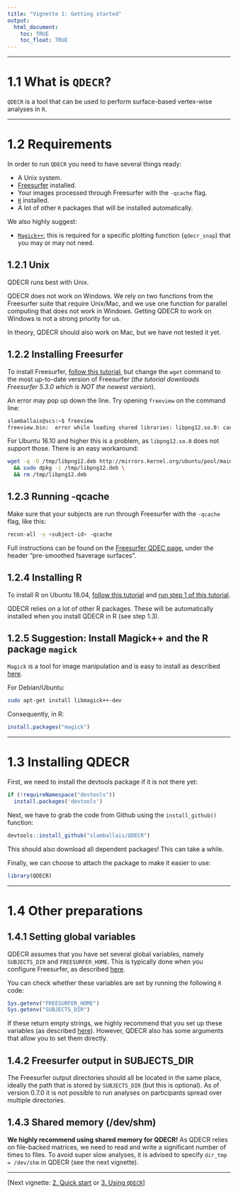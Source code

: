 ```yaml
---
title: "Vignette 1: Getting started"
output: 
  html_document:
    toc: TRUE
    toc_float: TRUE
---
```


---

# 1.1 What is `QDECR`?

`QDECR` is a tool that can be used to perform surface-based vertex-wise analyses in `R`. 

---

# 1.2 Requirements

In order to run `QDECR` you need to have several things ready:

* A Unix system.
* [Freesurfer](https://surfer.nmr.mgh.harvard.edu/) installed.
* Your images processed through Freesurfer with the `-qcache` flag.
* [`R`](https://www.r-project.org) installed.
* A lot of other `R` packages that will be installed automatically.

We also highly suggest:

* [`Magick++`](https://www.imagemagick.org/Magick++/STL.html); this is required for a specific plotting function (`qdecr_snap`) that you may or may not need.

## 1.2.1 Unix

QDECR runs best with Unix. 

QDECR does not work on Windows. We rely on two functions from the Freesurfer suite that require Unix/Mac, and we use one function for parallel computing that does not work in Windows. Getting QDECR to work on Windows is not a strong priority for us. 

In theory, QDECR should also work on Mac, but we have not tested it yet.

## 1.2.2 Installing Freesurfer

To install Freesurfer, [follow this tutorial](https://stackoverflow.com/questions/32530340/freesurfer-installed-on-ubuntu), but change the `wget` command to the most up-to-date version of Freesurfer (*the tutorial downloads Freesurfer 5.3.0 which is NOT the newest version*).

An error may pop up down the line. Try opening `freeview` on the command line:
```bash
slamballais@scs:~$ freeview
freeview.bin:  error while loading shared libraries: libpng12.so.0: cannot open shared object file: No such file or directory.
```

For Ubuntu 16.10 and higher this is a problem, as `libpng12.so.0` does not support those. There is an easy workaround:
```bash
wget -q -O /tmp/libpng12.deb http://mirrors.kernel.org/ubuntu/pool/main/libp/libpng/libpng12-0_1.2.54-1ubuntu1_amd64.deb \
  && sudo dpkg -i /tmp/libpng12.deb \
  && rm /tmp/libpng12.deb
```

## 1.2.3 Running -qcache

Make sure that your subjects are run through Freesurfer with the `-qcache` flag, like this:
```bash
recon-all -s <subject-id> -qcache
```

Full instructions can be found on the [Freesurfer QDEC page](http://surfer.nmr.mgh.harvard.edu/fswiki/FsTutorial/QdecGroupAnalysis_freeview), under the header "pre-smoothed fsaverage surfaces".

## 1.2.4 Installing R

To install R on Ubuntu 18.04, [follow this tutorial](https://www.digitalocean.com/community/tutorials/how-to-install-r-on-ubuntu-18-04) and [run step 1 of this tutorial](https://www.digitalocean.com/community/tutorials/how-to-install-r-packages-using-devtools-on-ubuntu-18-04).

QDECR relies on a lot of other R packages. These will be automatically installed when you install QDECR in R (see step 1.3).

## 1.2.5 Suggestion: Install Magick++ and the R package `magick`

`Magick` is a tool for image manipulation and is easy to install as described [here](https://cran.r-project.org/web/packages/magick/vignettes/intro.html#build_from_source).

For Debian/Ubuntu:
```bash
sudo apt-get install libmagick++-dev
```

Consequently, in R:
```R
install.packages("magick")
```

---

# 1.3 Installing QDECR

First, we need to install the devtools package if it is not there yet:
```r
if (!requireNamespace("devtools"))
  install.packages('devtools')
```

Next, we have to grab the code from Github using the `install_github()` function:
```r
devtools::install_github("slamballais/QDECR")
```

This should also download all dependent packages! This can take a while.

Finally, we can choose to attach the package to make it easier to use:
```r
library(QDECR)
```

---

# 1.4 Other preparations

## 1.4.1 Setting global variables

QDECR assumes that you have set several global variables, namely `SUBJECTS_DIR` and `FREESURFER_HOME`. This is typically done when you configure Freesurfer, as described [here](https://surfer.nmr.mgh.harvard.edu/fswiki/SetupConfiguration_Linux).

You can check whether these variables are set by running the following `R` code:
```r
Sys.getenv("FREESURFER_HOME")
Sys.getenv("SUBJECTS_DIR")
```

If these return empty strings, we highly recommend that you set up these variables (as described [here](https://surfer.nmr.mgh.harvard.edu/fswiki/SetupConfiguration_Linux)). However, QDECR also has some arguments that allow you to set them directly.

## 1.4.2 Freesurfer output in SUBJECTS_DIR

The Freesurfer output directories should all be located in the same place, ideally the path that is stored by `SUBJECTS_DIR` (but this is optional). As of version 0.7.0 it is not possible to run analyses on participants spread over multiple directories.

## 1.4.3 Shared memory (/dev/shm)

**We highly recommend using shared memory for QDECR!** As QDECR relies on file-backed matrices, we need to read and write a significant number of times to files. To avoid super slow analyses, it is advised to specify `dir_tmp = /dev/shm` in QDECR (see the next vignette).

---

[Next vignette: [2. Quick start](02-quick-start.html) or [3. Using `QDECR`](03-using-qdecr.html)]